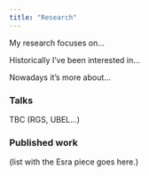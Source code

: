 ```yaml
---
title: "Research" 
---
```


My research focuses on...

Historically I've been interested in...

Nowadays it's more about...

### Talks

TBC (RGS, UBEL...)

### Published work

(list with the Esra piece goes here.)
